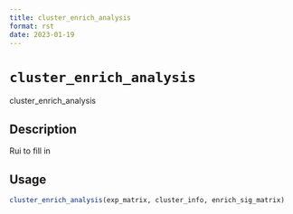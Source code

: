 ```yaml
--- 
title: cluster_enrich_analysis 
format: rst 
date: 2023-01-19 
--- 
```

# `cluster_enrich_analysis`

cluster_enrich_analysis


## Description

Rui to fill in


## Usage

```r
cluster_enrich_analysis(exp_matrix, cluster_info, enrich_sig_matrix)
```


